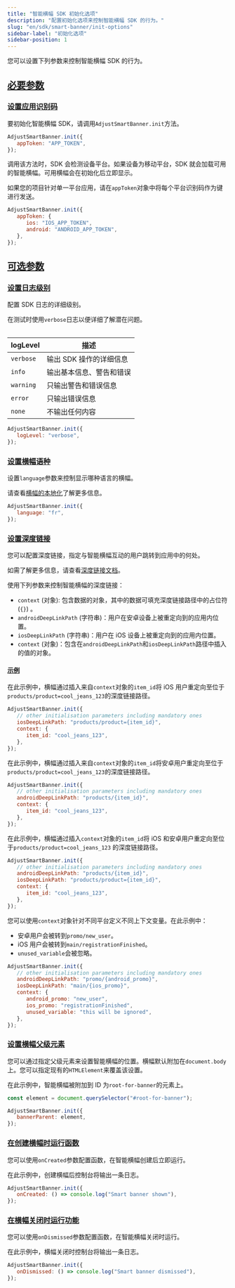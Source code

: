 ```yaml
---
title: "智能横幅 SDK 初始化选项"
description: "配置初始化选项来控制智能横幅 SDK 的行为。"
slug: "en/sdk/smart-banner/init-options"
sidebar-label: "初始化选项"
sidebar-position: 1
---
```

您可以设置下列参数来控制智能横幅 SDK 的行为。

[必要参数](required-parameters)
---------------------------

### [设置应用识别码](set-your-app-token)

要初始化智能横幅 SDK，请调用`AdjustSmartBanner.init`方法。

```js
AdjustSmartBanner.init({
   appToken: "APP_TOKEN",
});
```

调用该方法时，SDK 会检测设备平台。如果设备为移动平台，SDK 就会加载可用的智能横幅。可用横幅会在初始化后立即显示。

如果您的项目针对单一平台应用，请在`appToken`对象中将每个平台识别码作为键进行发送。

```js
AdjustSmartBanner.init({
   appToken: {
      ios: "IOS_APP_TOKEN",
      android: "ANDROID_APP_TOKEN",
   },
});
```

[可选参数](optional-parameters)
---------------------------

### [设置日志级别](set-your-log-level)

配置 SDK 日志的详细级别。
<callout type="tip"> 

在测试时使用`verbose`日志以便详细了解潜在问题。
</Callout> <table> 

| logLevel  |       描述       |
|-----------|----------------|
| `verbose` | 输出 SDK 操作的详细信息 |
| `info`    | 输出基本信息、警告和错误   |
| `warning` | 只输出警告和错误信息     |
| `error`   | 只输出错误信息        |
| `none`    | 不输出任何内容        |

</Table> 

```js
AdjustSmartBanner.init({
   logLevel: "verbose",
});
```

### [设置横幅语种](set-your-banner-locale)

设置`language`参数来控制显示哪种语言的横幅。
<callout type="tip"> 

请查看[横幅的本地化](/en/sdk/smart-banner#3-localize-your-banners)了解更多信息。
</Callout> 

```js
AdjustSmartBanner.init({
   language: "fr",
});
```

### [设置深度链接](configure-deep-links)

您可以配置深度链接，指定与智能横幅互动的用户跳转到应用中的何处。
<callout type="tip"> 

如需了解更多信息，请查看[深度链接文档](/en/sdk/smart-banner/deep-linking)。
</Callout> 

使用下列参数来控制智能横幅的深度链接：

* `context` \(对象\): 包含数据的对象，其中的数据可填充深度链接路径中的占位符 \(`{}`\) 。
* `androidDeepLinkPath` \(字符串\)：用户在安卓设备上被重定向到的应用内位置。
* `iosDeepLinkPath` \(字符串\)：用户在 iOS 设备上被重定向到的应用内位置。
* `context` \(对象\)：包含在`androidDeepLinkPath`和`iosDeepLinkPath`路径中插入的值的对象。

#### [示例](examples)

在此示例中，横幅通过插入来自`context`对象的`item_id`将 iOS 用户重定向至位于`products/product=cool_jeans_123`的深度链接路径。

```js
AdjustSmartBanner.init({
   // other initialisation parameters including mandatory ones
   iosDeepLinkPath: "products/product={item_id}",
   context: {
      item_id: "cool_jeans_123",
   },
});
```

在此示例中，横幅通过插入来自`context`对象的`item_id`将安卓用户重定向至位于`products/product=cool_jeans_123`的深度链接路径。

```js
AdjustSmartBanner.init({
   // other initialisation parameters including mandatory ones
   androidDeepLinkPath: "products/{item_id}",
   context: {
      item_id: "cool_jeans_123",
   },
});
```

在此示例中，横幅通过插入`context`对象的`item_id`将 iOS 和安卓用户重定向至位于`products/product=cool_jeans_123` 的深度链接路径。

```js
AdjustSmartBanner.init({
   // other initialisation parameters including mandatory ones
   androidDeepLinkPath: "products/{item_id}",
   iosDeepLinkPath: "products/product={item_id}",
   context: {
      item_id: "cool_jeans_123",
   },
});
```

您可以使用`context`对象针对不同平台定义不同上下文变量。在此示例中：

* 安卓用户会被转到`promo/new_user`。
* iOS 用户会被转到`main/registrationFinished`。
* `unused_variable`会被忽略。

```js
AdjustSmartBanner.init({
   // other initialisation parameters including mandatory ones
   androidDeepLinkPath: "promo/{android_promo}",
   iosDeepLinkPath: "main/{ios_promo}",
   context: {
      android_promo: "new_user",
      ios_promo: "registrationFinished",
      unused_variable: "this will be ignored",
   },
});
```

### [设置横幅父级元素](set-the-banner-parent-element)

您可以通过指定父级元素来设置智能横幅的位置。横幅默认附加在`document.body`上。您可以指定现有的`HTMLElement`来覆盖该设置。

在此示例中，智能横幅被附加到 ID 为`root-for-banner`的元素上。

```js
const element = document.querySelector("#root-for-banner");

AdjustSmartBanner.init({
   bannerParent: element,
});
```

### [在创建横幅时运行函数](run-a-function-when-the-banner-is-created)

您可以使用`onCreated`参数配置函数，在智能横幅创建后立即运行。

在此示例中，创建横幅后控制台将输出一条日志。

```js
AdjustSmartBanner.init({
   onCreated: () => console.log("Smart banner shown"),
});
```

### [在横幅关闭时运行功能](run-a-function-when-the-banner-is-dismissed)

您可以使用`onDismissed`参数配置函数，在智能横幅关闭时运行。

在此示例中，横幅关闭时控制台将输出一条日志。

```js
AdjustSmartBanner.init({
   onDismissed: () => console.log("Smart banner dismissed"),
});
```

